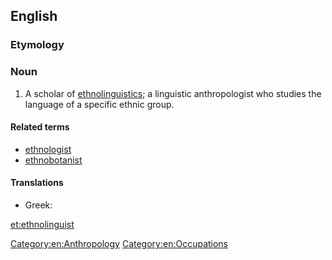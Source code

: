==English==

===Etymology===
{{back-form|ethnolinguistics}}

===Noun===
{{en-noun}}

# A scholar of [[ethnolinguistics]]; a linguistic anthropologist who studies the language of a specific ethnic group.

====Related terms====
* [[ethnologist]]
* [[ethnobotanist]]

====Translations====
{{trans-top|scholar of ethnolinguistics}}
* Greek: {{t-|el|εθνογλωσσολόγος|m|f}}
{{trans-mid}}
{{trans-bottom}}

[[Category:en:Anthropology]]
[[Category:en:Occupations]]

[[et:ethnolinguist]]